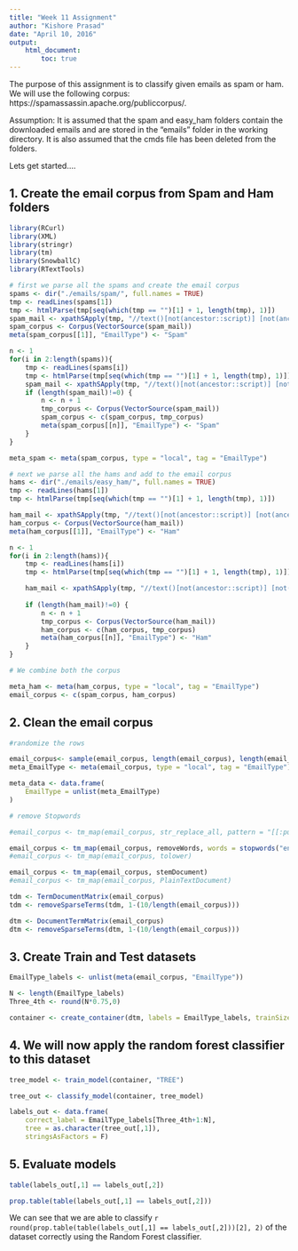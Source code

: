 ```yaml
---
title: "Week 11 Assignment"
author: "Kishore Prasad"
date: "April 10, 2016"
output: 
    html_document: 
        toc: true
---
```


The purpose of this assignment is to classify given emails as spam or ham. We will use the following corpus:  https://spamassassin.apache.org/publiccorpus/. 

Assumption: It is assumed that the spam and easy_ham folders contain the downloaded emails and are stored in the "emails" folder in the working directory. It is also assumed that the cmds file has been deleted from the folders. 

Lets get started....


## 1. Create the email corpus from Spam and Ham folders

```r
library(RCurl)
library(XML)
library(stringr)
library(tm)
library(SnowballC)
library(RTextTools)

# first we parse all the spams and create the email corpus
spams <- dir("./emails/spam/", full.names = TRUE)
tmp <- readLines(spams[1])
tmp <- htmlParse(tmp[seq(which(tmp == "")[1] + 1, length(tmp), 1)])
spam_mail <- xpathSApply(tmp, "//text()[not(ancestor::script)] [not(ancestor::style)] [not(ancestor::noscript)] [not(ancestor::form)]", xmlValue)
spam_corpus <- Corpus(VectorSource(spam_mail))
meta(spam_corpus[[1]], "EmailType") <- "Spam"

n <- 1
for(i in 2:length(spams)){
    tmp <- readLines(spams[i])
    tmp <- htmlParse(tmp[seq(which(tmp == "")[1] + 1, length(tmp), 1)])
    spam_mail <- xpathSApply(tmp, "//text()[not(ancestor::script)] [not(ancestor::style)] [not(ancestor::noscript)] [not(ancestor::form)]", xmlValue)
    if (length(spam_mail)!=0) {
        n <- n + 1
        tmp_corpus <- Corpus(VectorSource(spam_mail))
        spam_corpus <- c(spam_corpus, tmp_corpus)
        meta(spam_corpus[[n]], "EmailType") <- "Spam"
    }
}

meta_spam <- meta(spam_corpus, type = "local", tag = "EmailType")

# next we parse all the hams and add to the email corpus
hams <- dir("./emails/easy_ham/", full.names = TRUE)
tmp <- readLines(hams[1])
tmp <- htmlParse(tmp[seq(which(tmp == "")[1] + 1, length(tmp), 1)])

ham_mail <- xpathSApply(tmp, "//text()[not(ancestor::script)] [not(ancestor::style)] [not(ancestor::noscript)] [not(ancestor::form)]", xmlValue)
ham_corpus <- Corpus(VectorSource(ham_mail))
meta(ham_corpus[[1]], "EmailType") <- "Ham"

n <- 1
for(i in 2:length(hams)){
    tmp <- readLines(hams[i])
    tmp <- htmlParse(tmp[seq(which(tmp == "")[1] + 1, length(tmp), 1)])

    ham_mail <- xpathSApply(tmp, "//text()[not(ancestor::script)] [not(ancestor::style)] [not(ancestor::noscript)] [not(ancestor::form)]", xmlValue)
    
    if (length(ham_mail)!=0) {
        n <- n + 1
        tmp_corpus <- Corpus(VectorSource(ham_mail))
        ham_corpus <- c(ham_corpus, tmp_corpus)
        meta(ham_corpus[[n]], "EmailType") <- "Ham"
    }
}

# We combine both the corpus

meta_ham <- meta(ham_corpus, type = "local", tag = "EmailType")
email_corpus <- c(spam_corpus, ham_corpus)

```


## 2. Clean the email corpus

```r

#randomize the rows

email_corpus<- sample(email_corpus, length(email_corpus), length(email_corpus))
meta_EmailType <- meta(email_corpus, type = "local", tag = "EmailType")

meta_data <- data.frame(
    EmailType = unlist(meta_EmailType)
)

# remove Stopwords

#email_corpus <- tm_map(email_corpus, str_replace_all, pattern = "[[:punct:]]", replacement = " ")

email_corpus <- tm_map(email_corpus, removeWords, words = stopwords("en"))
#email_corpus <- tm_map(email_corpus, tolower)

email_corpus <- tm_map(email_corpus, stemDocument)
#email_corpus <- tm_map(email_corpus, PlainTextDocument)

tdm <- TermDocumentMatrix(email_corpus)
tdm <- removeSparseTerms(tdm, 1-(10/length(email_corpus)))

dtm <- DocumentTermMatrix(email_corpus)
dtm <- removeSparseTerms(dtm, 1-(10/length(email_corpus)))

```

## 3. Create Train and Test datasets 
```r

EmailType_labels <- unlist(meta(email_corpus, "EmailType"))

N <- length(EmailType_labels)
Three_4th <- round(N*0.75,0)

container <- create_container(dtm, labels = EmailType_labels, trainSize = 1:Three_4th, testSize = Three_4th+1:N, virgin = TRUE)

```


## 4. We will now apply the random forest classifier to this dataset

```r
tree_model <- train_model(container, "TREE")

tree_out <- classify_model(container, tree_model)

labels_out <- data.frame(
    correct_label = EmailType_labels[Three_4th+1:N],
    tree = as.character(tree_out[,1]),
    stringsAsFactors = F)


```

## 5. Evaluate models

```r

table(labels_out[,1] == labels_out[,2])

prop.table(table(labels_out[,1] == labels_out[,2]))

```

We can see that we are able to classify `r round(prop.table(table(labels_out[,1] == labels_out[,2]))[2], 2)` of the dataset correctly using the Random Forest classifier.
\
\

